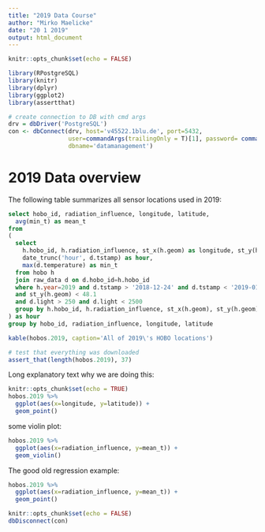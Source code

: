 ```yaml
---
title: "2019 Data Course"
author: "Mirko Maelicke"
date: "20 1 2019"
output: html_document
---
```


```r
knitr::opts_chunk$set(echo = FALSE)

library(RPostgreSQL)
library(knitr)
library(dplyr)
library(ggplot2)
library(assertthat)

# create connection to DB with cmd args
drv = dbDriver('PostgreSQL')
con <- dbConnect(drv, host='v45522.1blu.de', port=5432, 
                 user=commandArgs(trailingOnly = T)[1], password= commandArgs(trailingOnly = T)[2],
                 dbname='datamanagement')
```

# 2019 Data overview

The following table summarizes all sensor locations used in 2019:

```sql
select hobo_id, radiation_influence, longitude, latitude,
  avg(min_t) as mean_t
from
(
  select
    h.hobo_id, h.radiation_influence, st_x(h.geom) as longitude, st_y(h.geom) as latitude,
    date_trunc('hour', d.tstamp) as hour,
    max(d.temperature) as min_t
  from hobo h
  join raw_data d on d.hobo_id=h.hobo_id
  where h.year=2019 and d.tstamp > '2018-12-24' and d.tstamp < '2019-01-07'
  and st_y(h.geom) < 48.1
  and d.light > 250 and d.light < 2500
  group by h.hobo_id, h.radiation_influence, st_x(h.geom), st_y(h.geom), date_trunc('hour', d.tstamp)
) as hour
group by hobo_id, radiation_influence, longitude, latitude
```
```r
kable(hobos.2019, caption='All of 2019\'s HOBO locations')
```
```r
# test that everything was downloaded
assert_that(length(hobos.2019), 37)
```


Long explanatory text why we are doing this:

```r
knitr::opts_chunk$set(echo = TRUE)
hobos.2019 %>%
  ggplot(aes(x=longitude, y=latitude)) +
  geom_point()
```

some violin plot:

```r
hobos.2019 %>%
  ggplot(aes(x=radiation_influence, y=mean_t)) +
  geom_violin()
```

The good old regression example:

```r
hobos.2019 %>%
  ggplot(aes(x=radiation_influence, y=mean_t)) + 
  geom_point()
```


```r
knitr::opts_chunk$set(echo = FALSE)
dbDisconnect(con)
```

